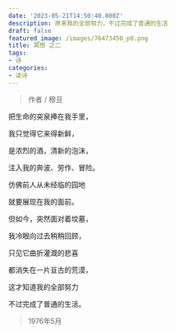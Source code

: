 ```yaml
---
date: '2023-05-21T14:50:40.000Z'
description: 原来我的全部努力，不过完成了普通的生活
draft: false
featured_image: /images/76473450_p0.png
title: 冥想 之二
tags:
- 诗
categories:
- 读诗
---
```


> 作者 / 穆旦

把生命的突泉捧在我手里，

我只觉得它来得新鲜，

是浓烈的酒，清新的泡沫，

注入我的奔波、劳作、冒险。

仿佛前人从未经临的园地

就要展现在我的面前。

但如今，突然面对着坟墓，

我冷眼向过去稍稍回顾，

只见它曲折灌溉的悲喜

都消失在一片亘古的荒漠，

这才知道我的全部努力

不过完成了普通的生活。

> 1976年5月